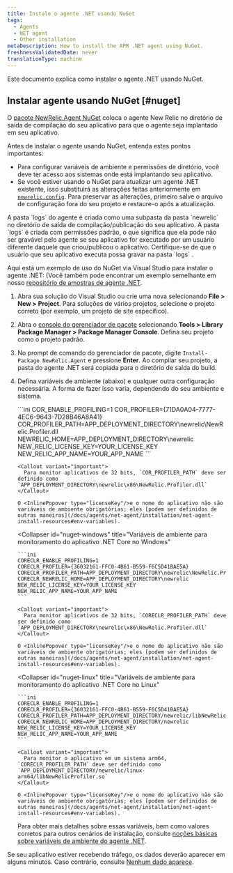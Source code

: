 ```yaml
---
title: Instale o agente .NET usando NuGet
tags:
  - Agents
  - NET agent
  - Other installation
metaDescription: How to install the APM .NET agent using NuGet.
freshnessValidatedDate: never
translationType: machine
---
```


Este documento explica como instalar o agente .NET usando NuGet.

## Instalar agente usando NuGet [#nuget]

O [pacote NewRelic.Agent NuGet](https://www.nuget.org/packages/NewRelic.Agent) coloca o agente New Relic no diretório de saída de compilação do seu aplicativo para que o agente seja implantado em seu aplicativo.

Antes de instalar o agente usando NuGet, entenda estes pontos importantes:

* Para configurar variáveis de ambiente e permissões de diretório, você deve ter acesso aos sistemas onde está implantando seu aplicativo.
* Se você estiver usando o NuGet para atualizar um agente .NET existente, isso substituirá as alterações feitas anteriormente em [`newrelic.config`](/docs/agents/net-agent/configuration/net-agent-configuration). Para preservar as alterações, primeiro salve o arquivo de configuração fora do seu projeto e restaure-o após a atualização.

<Callout variant="important">
  A pasta `logs` do agente é criada como uma subpasta da pasta `newrelic` no diretório de saída de compilação/publicação do seu aplicativo. A pasta `logs` é criada com permissões padrão, o que significa que ela pode não ser gravável pelo agente se seu aplicativo for executado por um usuário diferente daquele que criou/publicou o aplicativo. Certifique-se de que o usuário que seu aplicativo executa possa gravar na pasta `logs` .
</Callout>

Aqui está um exemplo de uso do NuGet via Visual Studio para instalar o agente .NET: (Você também pode encontrar um exemplo semelhante em nosso [repositório de amostras de agente .NET](https://github.com/newrelic/newrelic-dotnet-examples/tree/main/elastic-beanstalk).

1. Abra sua solução do Visual Studio ou crie uma nova selecionando <DNT>**File > New > Project**</DNT>. Para soluções de vários projetos, selecione o projeto correto (por exemplo, um projeto de site específico).

2. Abra o [console do gerenciador de pacote](https://docs.microsoft.com/en-us/nuget/tools/package-manager-console) selecionando <DNT>**Tools > Library Package Manager > Package Manager Console**</DNT>. Defina seu projeto como o projeto padrão.

3. No prompt de comando do gerenciador de pacote, digite `Install-Package NewRelic.Agent` e pressione <DNT>**Enter**</DNT>. Ao compilar seu projeto, a pasta do agente .NET será copiada para o diretório de saída do build.

4. Defina variáveis de ambiente (abaixo) e qualquer outra configuração necessária. A forma de fazer isso varia, dependendo do seu ambiente e sistema.

   <CollapserGroup>
     <Collapser
       id="nuget-framework"
       title="Variáveis de ambiente para monitoramento do aplicativo .NET framework"
     >
       ```ini
       COR_ENABLE_PROFILING=1
       COR_PROFILER={71DA0A04-7777-4EC6-9643-7D28B46A8A41}
       COR_PROFILER_PATH=APP_DEPLOYMENT_DIRECTORY\newrelic\NewRelic.Profiler.dll
       NEWRELIC_HOME=APP_DEPLOYMENT_DIRECTORY\newrelic
       NEW_RELIC_LICENSE_KEY=YOUR_LICENSE_KEY
       NEW_RELIC_APP_NAME=YOUR_APP_NAME
       ```

       <Callout variant="important">
         Para monitor aplicativos de 32 bits, `COR_PROFILER_PATH` deve ser definido como `APP_DEPLOYMENT_DIRECTORY\newrelic\x86\NewRelic.Profiler.dll`
       </Callout>

       O <InlinePopover type="licenseKey"/>e o nome do aplicativo não são variáveis de ambiente obrigatórias; eles [podem ser definidos de outras maneiras](/docs/agents/net-agent/installation/net-agent-install-resources#env-variables).
     </Collapser>

     <Collapser
       id="nuget-windows"
       title="Variáveis de ambiente para monitoramento do aplicativo .NET Core no Windows"
     >
       ```ini
       CORECLR_ENABLE_PROFILING=1
       CORECLR_PROFILER={36032161-FFC0-4B61-B559-F6C5D41BAE5A}
       CORECLR_PROFILER_PATH=APP_DEPLOYMENT_DIRECTORY\newrelic\NewRelic.Profiler.dll
       CORECLR_NEWRELIC_HOME=APP_DEPLOYMENT_DIRECTORY\newrelic
       NEW_RELIC_LICENSE_KEY=YOUR_LICENSE_KEY
       NEW_RELIC_APP_NAME=YOUR_APP_NAME
       ```

       <Callout variant="important">
         Para monitor aplicativos de 32 bits, `CORECLR_PROFILER_PATH` deve ser definido como `APP_DEPLOYMENT_DIRECTORY\newrelic\x86\NewRelic.Profiler.dll`
       </Callout>

       O <InlinePopover type="licenseKey"/>e o nome do aplicativo não são variáveis de ambiente obrigatórias; eles [podem ser definidos de outras maneiras](/docs/agents/net-agent/installation/net-agent-install-resources#env-variables).
     </Collapser>

     <Collapser
       id="nuget-linux"
       title="Variáveis de ambiente para monitoramento do aplicativo .NET Core no Linux"
     >
       ```ini
       CORECLR_ENABLE_PROFILING=1
       CORECLR_PROFILER={36032161-FFC0-4B61-B559-F6C5D41BAE5A}
       CORECLR_PROFILER_PATH=APP_DEPLOYMENT_DIRECTORY/newrelic/libNewRelicProfiler.so
       CORECLR_NEWRELIC_HOME=APP_DEPLOYMENT_DIRECTORY/newrelic
       NEW_RELIC_LICENSE_KEY=YOUR_LICENSE_KEY
       NEW_RELIC_APP_NAME=YOUR_APP_NAME
       ```

       <Callout variant="important">
         Para monitor o aplicativo em um sistema arm64, `CORECLR_PROFILER_PATH` deve ser definido como `APP_DEPLOYMENT_DIRECTORY/newrelic/linux-arm64/libNewRelicProfiler.so`
       </Callout>

       O <InlinePopover type="licenseKey"/>e o nome do aplicativo não são variáveis de ambiente obrigatórias; eles [podem ser definidos de outras maneiras](/docs/agents/net-agent/installation/net-agent-install-resources#env-variables).
     </Collapser>
   </CollapserGroup>

   Para obter mais detalhes sobre essas variáveis, bem como valores corretos para outros cenários de instalação, consulte [noções básicas sobre variáveis de ambiente do agente .NET](/docs/apm/agents/net-agent/other-installation/understanding-net-agent-environment-variables/).

Se seu aplicativo estiver recebendo tráfego, os dados deverão aparecer em alguns minutos. Caso contrário, consulte [Nenhum dado aparece](/docs/agents/net-agent/troubleshooting/no-data-appears-net).

<InstallFeedback/>